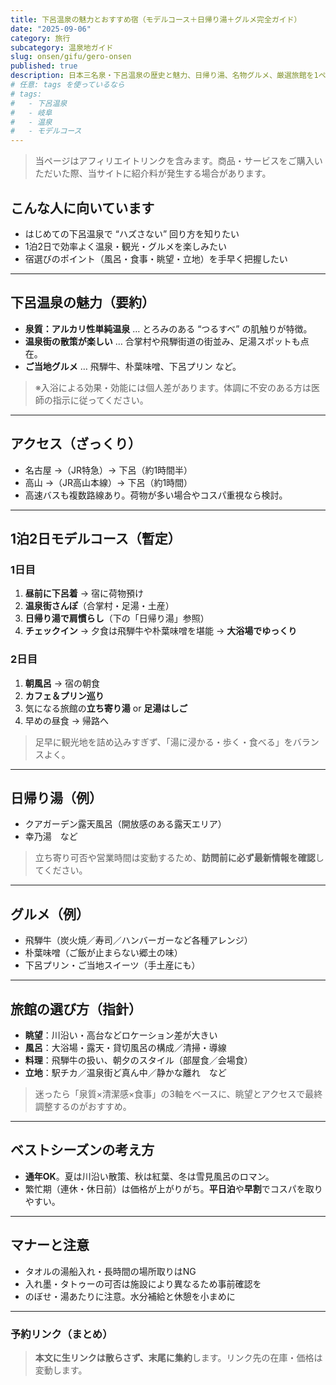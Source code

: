 ```yaml
---
title: 下呂温泉の魅力とおすすめ宿（モデルコース＋日帰り湯＋グルメ完全ガイド）
date: "2025-09-06"
category: 旅行
subcategory: 温泉地ガイド
slug: onsen/gifu/gero-onsen
published: true
description: 日本三名泉・下呂温泉の歴史と魅力、日帰り湯、名物グルメ、厳選旅館を1ページで。1泊2日モデルコース付き。
# 任意: tags を使っているなら
# tags:
#   - 下呂温泉
#   - 岐阜
#   - 温泉
#   - モデルコース
---
```


<PhotoPending caption="写真は許可が降りたら掲載します" />

> 当ページはアフィリエイトリンクを含みます。商品・サービスをご購入いただいた際、当サイトに紹介料が発生する場合があります。

## こんな人に向いています
- はじめての下呂温泉で “ハズさない” 回り方を知りたい
- 1泊2日で効率よく温泉・観光・グルメを楽しみたい
- 宿選びのポイント（風呂・食事・眺望・立地）を手早く把握したい

---

## 下呂温泉の魅力（要約）
- **泉質：アルカリ性単純温泉** … とろみのある “つるすべ” の肌触りが特徴。
- **温泉街の散策が楽しい** … 合掌村や飛騨街道の街並み、足湯スポットも点在。
- **ご当地グルメ** … 飛騨牛、朴葉味噌、下呂プリン など。

> ※入浴による効果・効能には個人差があります。体調に不安のある方は医師の指示に従ってください。

---

## アクセス（ざっくり）
- 名古屋 →（JR特急）→ 下呂（約1時間半）  
- 高山 →（JR高山本線）→ 下呂（約1時間）  
- 高速バスも複数路線あり。荷物が多い場合やコスパ重視なら検討。

---

## 1泊2日モデルコース（暫定）
### 1日目
1. **昼前に下呂着** → 宿に荷物預け  
2. **温泉街さんぽ**（合掌村・足湯・土産）  
3. **日帰り湯で肩慣らし**（下の「日帰り湯」参照）  
4. **チェックイン** → 夕食は飛騨牛や朴葉味噌を堪能 → **大浴場でゆっくり**

### 2日目
1. **朝風呂** → 宿の朝食  
2. **カフェ＆プリン巡り**  
3. 気になる旅館の**立ち寄り湯** or **足湯はしご**  
4. 早めの昼食 → 帰路へ

> 足早に観光地を詰め込みすぎず、「湯に浸かる・歩く・食べる」をバランスよく。

---

## 日帰り湯（例）
- クアガーデン露天風呂（開放感のある露天エリア）
- 幸乃湯　など  
> 立ち寄り可否や営業時間は変動するため、**訪問前に必ず最新情報を確認**してください。

---

## グルメ（例）
- 飛騨牛（炭火焼／寿司／ハンバーガーなど各種アレンジ）
- 朴葉味噌（ご飯が止まらない郷土の味）
- 下呂プリン・ご当地スイーツ（手土産にも）

---

## 旅館の選び方（指針）
- **眺望**：川沿い・高台などロケーション差が大きい  
- **風呂**：大浴場・露天・貸切風呂の構成／清掃・導線  
- **料理**：飛騨牛の扱い、朝夕のスタイル（部屋食／会場食）  
- **立地**：駅チカ／温泉街ど真ん中／静かな離れ　など

> 迷ったら「泉質×清潔感×食事」の3軸をベースに、眺望とアクセスで最終調整するのがおすすめ。

---

## ベストシーズンの考え方
- **通年OK**。夏は川沿い散策、秋は紅葉、冬は雪見風呂のロマン。  
- 繁忙期（連休・休日前）は価格が上がりがち。**平日泊**や**早割**でコスパを取りやすい。

---

## マナーと注意
- タオルの湯船入れ・長時間の場所取りはNG  
- 入れ墨・タトゥーの可否は施設により異なるため事前確認を  
- のぼせ・湯あたりに注意。水分補給と休憩を小まめに

---

### 予約リンク（まとめ）
> **本文に生リンクは散らさず、末尾に集約**します。リンク先の在庫・価格は変動します。

<BookingLinksGroup>
  <BookingLinksItem name="下呂温泉の宿" rakuten="" jalan="" ikkyu="" yahoo="" />
</BookingLinksGroup>


